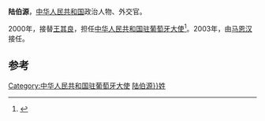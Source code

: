 '''陆伯源'''，[[中华人民共和国|中华人民共和国]]政治人物、外交官。

2000年，接替[[王其良|王其良]]，担任[[中国驻葡萄牙大使列表|中华人民共和国驻葡萄牙大使]]<ref>{{cite web|author=中华人民共和国外交部|title=中国驻葡萄牙历任大使|url=http://www.mfa.gov.cn/chn/pds/ziliao/wjrw/2167/2172/t9259.htm|publisher=中华人民共和国外交部|accessdate=2012-03-07}}</ref>。2003年，由[[马恩汉|马恩汉]]接任。

== 参考 ==
{{reflist}}
{{start box}}
{{s-dip}}
{{succession box|[[王其良|王其良]]|[[马恩汉|马恩汉]]|[[中国驻葡萄牙大使列表|中华人民共和国驻葡萄牙大使]]|2000年3月-2003年1月}}
{{end box}}
{{中国政治人物小作品}}

[[Category:中华人民共和国驻葡萄牙大使|Category:中华人民共和国驻葡萄牙大使]]
[[Category:{{Str_left|陆伯源}}姓]]